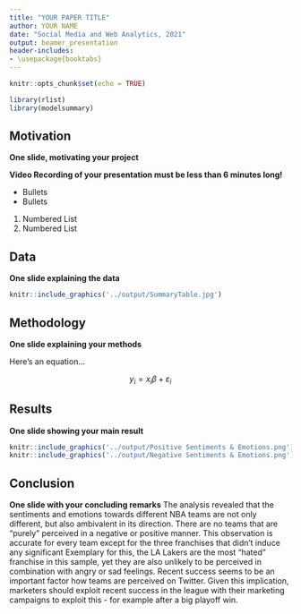---
title: "YOUR PAPER TITLE"
author: YOUR NAME
date: "Social Media and Web Analytics, 2021"
output: beamer_presentation
header-includes:
- \usepackage{booktabs}
---

```{r setup, include=FALSE}
knitr::opts_chunk$set(echo = TRUE)

library(rlist)
library(modelsummary)
```

## Motivation

**One slide, motivating your project**

**Video Recording of your presentation must be less than 6 minutes long!**

* Bullets 
* Bullets

1. Numbered List
2. Numbered List

## Data

**One slide explaining the data** 

```{r, echo = FALSE, fig.align='center', out.width='45%'}
knitr::include_graphics('../output/SummaryTable.jpg')
```

## Methodology

**One slide explaining your methods**

Here's an equation... 

$$
y_i = x_i \beta + \varepsilon_i
$$

## Results

**One slide showing your main result**


```{r, echo = FALSE, results='asis'}
knitr::include_graphics('../output/Positive Sentiments & Emotions.png')
knitr::include_graphics('../output/Negative Sentiments & Emotions.png')
```


## Conclusion

**One slide with your concluding remarks**
The analysis revealed that the sentiments and emotions towards different NBA teams are not only different, but also ambivalent in its direction. There are no teams that are "purely" perceived in a negative or positive manner. This observation is accurate for every team except for the three franchises that didn't induce any significant Exemplary for this, the LA Lakers are the most "hated" franchise in this sample, yet they are also unlikely to be perceived in combination with angry or sad feelings. Recent success seems to be an important factor how teams are perceived on Twitter. Given this implication, marketers should exploit recent success in the league with their marketing campaigns to exploit this - for example after a big playoff win.